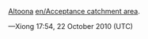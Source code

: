 [[en/Catchment areas of disjoint stations|Altoona]] [[en/Acceptance catchment area]].

{{Page:en/Archive/Community/Users/Xiong/license}}

&mdash;Xiong 17:54, 22 October 2010 (UTC)